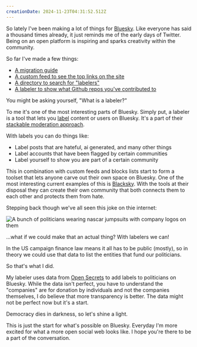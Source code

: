 ```yaml
---
creationDate: 2024-11-23T04:31:52.512Z
---
```



<PostHeader slug="using-bluesky-labelers-to-show-campaign-funding-data" />

So lately I've been making a lot of things for [Bluesky](https://bsky.app).
Like everyone has said a thousand times already, it just reminds me of the early days of Twitter.
Being on an open platform is inspiring and sparks creativity within the community.

So far I've made a few things:

- [A migration guide](https://bluesky-migrate.com)
- [A custom feed to see the top links on the site](https://bsky.app/profile/did:plc:m2sjv3wncvsasdapla35hzwj/feed/trending-links)
- [A directory to search for "labelers"](https://www.bluesky-labelers.io/)
- [A labeler to show what Github repos you've contributed to](https://bsky.app/profile/did:plc:xpxsa5aviwecd7cv6bzbmr5n)

You might be asking yourself, "What is a labeler?"

To me it's one of the most interesting parts of Bluesky.
Simply put, a labeler is a tool that lets you [label](https://docs.bsky.app/docs/advanced-guides/moderation) content or users on Bluesky. 
It's a part of their [stackable moderation approach](https://bsky.social/about/blog/03-12-2024-stackable-moderation).

With labels you can do things like:

- Label posts that are hateful, ai generated, and many other things
- Label accounts that have been flagged by certain communities
- Label yourself to show you are part of a certain community

This in combination with custom feeds and blocks lists start to form a toolset that lets anyone carve out their own space on Bluesky.
One of the most interesting current examples of this is [Blacksky](https://www.blackskyweb.xyz).
With the tools at their disposal they can create their own community that both connects them to each other and protects them from hate.

Stepping back though we've all seen this joke on thie internet:

![A bunch of politicians wearing nascar jumpsuits with company logos on them](/blog/nascar.jpg)

...what if we could make that an actual thing? 
With labelers we can!

In the US campaign finance law means it all has to be public (mostly), so in theory we could use that data to list the entities that fund our politicians.

So that's what I did.

<div className='flex justify-center my-10'>
  <Post handle="hipstersmoothie.com" id="3lbl2lgnq7c2f" />
</div>

My labeler uses data from [Open Secrets](https://www.opensecrets.org) to add labels to politicians on Bluesky.
While the data isn't perfect, you have to understand the "companies" are for donation by individuals and not the companies themselves, I do believe that more transparency is better.
The data might not be perfect now but it's a start.

Democracy dies in darkness, so let's shine a light.

This is just the start for what's possible on Bluesky.
Everyday I'm more excited for what a more open social web looks like.
I hope you're there to be a part of the conversation.

<BackLinks slug="using-bluesky-labelers-to-show-campaign-funding-data" />

